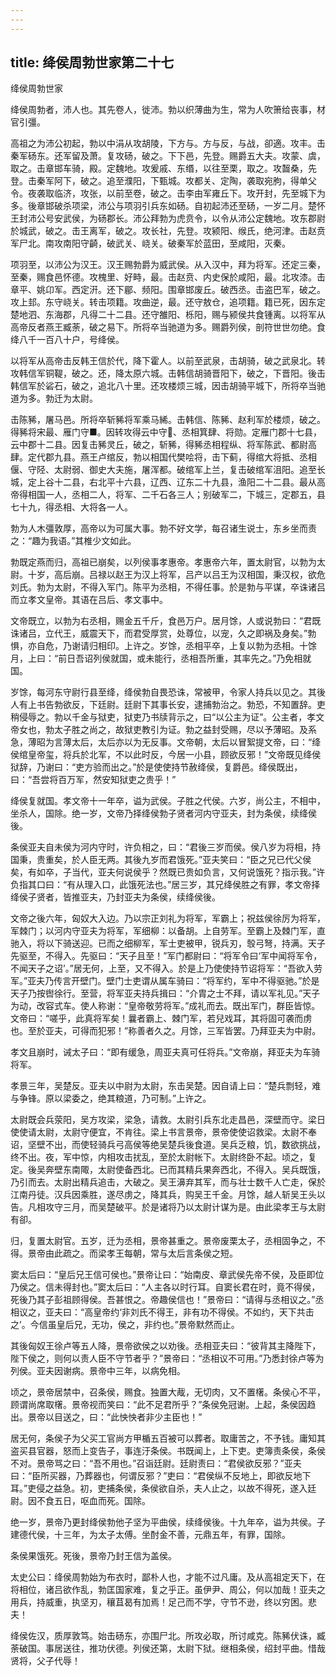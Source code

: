 ```yaml
---
---
---
```

title: 绛侯周勃世家第二十七
---

绛侯周勃世家

绛侯周勃者，沛人也。其先卷人，徙沛。勃以织薄曲为生，常为人吹箫给丧事，材官引彊。

高祖之为沛公初起，勃以中涓从攻胡陵，下方与。方与反，与战，卻適。攻丰。击秦军砀东。还军留及萧。复攻砀，破之。下下邑，先登。赐爵五大夫。攻蒙、虞，取之。击章邯车骑，殿。定魏地。攻爰戚、东缗，以往至栗，取之。攻齧桑，先登。击秦军阿下，破之。追至濮阳，下甄城。攻都关、定陶，袭取宛朐，得单父令。夜袭取临济，攻张，以前至卷，破之。击李由军雍丘下。攻开封，先至城下为多。後章邯破杀项梁，沛公与项羽引兵东如砀。自初起沛还至砀，一岁二月。楚怀王封沛公号安武侯，为砀郡长。沛公拜勃为虎贲令，以令从沛公定魏地。攻东郡尉於城武，破之。击王离军，破之。攻长社，先登。攻颍阳、缑氏，绝河津。击赵贲军尸北。南攻南阳守齮，破武关、峣关。破秦军於蓝田，至咸阳，灭秦。

项羽至，以沛公为汉王。汉王赐勃爵为威武侯。从入汉中，拜为将军。还定三秦，至秦，赐食邑怀德。攻槐里、好畤，最。击赵贲、内史保於咸阳，最。北攻漆。击章平、姚卬军。西定汧。还下郿、频阳。围章邯废丘。破西丞。击盗巴军，破之。攻上邽。东守峣关。转击项籍。攻曲逆，最。还守敖仓，追项籍。籍已死，因东定楚地泗、东海郡，凡得二十二县。还守雒阳、栎阳，赐与颍侯共食锺离。以将军从高帝反者燕王臧荼，破之易下。所将卒当驰道为多。赐爵列侯，剖符世世勿绝。食绛八千一百八十户，号绛侯。

以将军从高帝击反韩王信於代，降下霍人。以前至武泉，击胡骑，破之武泉北。转攻韩信军铜鞮，破之。还，降太原六城。击韩信胡骑晋阳下，破之，下晋阳。後击韩信军於硰石，破之，追北八十里。还攻楼烦三城，因击胡骑平城下，所将卒当驰道为多。勃迁为太尉。

击陈豨，屠马邑。所将卒斩豨将军乘马絺。击韩信、陈豨、赵利军於楼烦，破之。得豨将宋最、雁门守■。因转攻得云中守、丞相箕肆、将勋。定雁门郡十七县，云中郡十二县。因复击豨灵丘，破之，斩豨，得豨丞相程纵、将军陈武、都尉高肆。定代郡九县。燕王卢绾反，勃以相国代樊哙将，击下蓟，得绾大将抵、丞相偃、守陉、太尉弱、御史大夫施，屠浑都。破绾军上兰，复击破绾军沮阳。追至长城，定上谷十二县，右北平十六县，辽西、辽东二十九县，渔阳二十二县。最从高帝得相国一人，丞相二人，将军、二千石各三人；别破军二，下城三，定郡五，县七十九，得丞相、大将各一人。

勃为人木彊敦厚，高帝以为可属大事。勃不好文学，每召诸生说士，东乡坐而责之：“趣为我语。”其椎少文如此。

勃既定燕而归，高祖已崩矣，以列侯事孝惠帝。孝惠帝六年，置太尉官，以勃为太尉。十岁，高后崩。吕禄以赵王为汉上将军，吕产以吕王为汉相国，秉汉权，欲危刘氏。勃为太尉，不得入军门。陈平为丞相，不得任事。於是勃与平谋，卒诛诸吕而立孝文皇帝。其语在吕后、孝文事中。

文帝既立，以勃为右丞相，赐金五千斤，食邑万户。居月馀，人或说勃曰：“君既诛诸吕，立代王，威震天下，而君受厚赏，处尊位，以宠，久之即祸及身矣。”勃惧，亦自危，乃谢请归相印。上许之。岁馀，丞相平卒，上复以勃为丞相。十馀月，上曰：“前日吾诏列侯就国，或未能行，丞相吾所重，其率先之。”乃免相就国。

岁馀，每河东守尉行县至绛，绛侯勃自畏恐诛，常被甲，令家人持兵以见之。其後人有上书告勃欲反，下廷尉。廷尉下其事长安，逮捕勃治之。勃恐，不知置辞。吏稍侵辱之。勃以千金与狱吏，狱吏乃书牍背示之，曰“以公主为证”。公主者，孝文帝女也，勃太子胜之尚之，故狱吏教引为证。勃之益封受赐，尽以予薄昭。及系急，薄昭为言薄太后，太后亦以为无反事。文帝朝，太后以冒絮提文帝，曰：“绛侯绾皇帝玺，将兵於北军，不以此时反，今居一小县，顾欲反邪！”文帝既见绛侯狱辞，乃谢曰：“吏方验而出之。”於是使使持节赦绛侯，复爵邑。绛侯既出，曰：“吾尝将百万军，然安知狱吏之贵乎！”

绛侯复就国。孝文帝十一年卒，谥为武侯。子胜之代侯。六岁，尚公主，不相中，坐杀人，国除。绝一岁，文帝乃择绛侯勃子贤者河内守亚夫，封为条侯，续绛侯後。

条侯亚夫自未侯为河内守时，许负相之，曰：“君後三岁而侯。侯八岁为将相，持国秉，贵重矣，於人臣无两。其後九岁而君饿死。”亚夫笑曰：“臣之兄已代父侯矣，有如卒，子当代，亚夫何说侯乎？然既已贵如负言，又何说饿死？指示我。”许负指其口曰：“有从理入口，此饿死法也。”居三岁，其兄绛侯胜之有罪，孝文帝择绛侯子贤者，皆推亚夫，乃封亚夫为条侯，续绛侯後。

文帝之後六年，匈奴大入边。乃以宗正刘礼为将军，军霸上；祝兹侯徐厉为将军，军棘门；以河内守亚夫为将军，军细柳：以备胡。上自劳军。至霸上及棘门军，直驰入，将以下骑送迎。已而之细柳军，军士吏被甲，锐兵刃，彀弓弩，持满。天子先驱至，不得入。先驱曰：“天子且至！”军门都尉曰：“将军令曰‘军中闻将军令，不闻天子之诏’。”居无何，上至，又不得入。於是上乃使使持节诏将军：“吾欲入劳军。”亚夫乃传言开壁门。壁门士吏谓从属车骑曰：“将军约，军中不得驱驰。”於是天子乃按辔徐行。至营，将军亚夫持兵揖曰：“介胄之士不拜，请以军礼见。”天子为动，改容式车。使人称谢：“皇帝敬劳将军。”成礼而去。既出军门，群臣皆惊。文帝曰：“嗟乎，此真将军矣！曩者霸上、棘门军，若兒戏耳，其将固可袭而虏也。至於亚夫，可得而犯邪！”称善者久之。月馀，三军皆罢。乃拜亚夫为中尉。

孝文且崩时，诫太子曰：“即有缓急，周亚夫真可任将兵。”文帝崩，拜亚夫为车骑将军。

孝景三年，吴楚反。亚夫以中尉为太尉，东击吴楚。因自请上曰：“楚兵剽轻，难与争锋。原以梁委之，绝其粮道，乃可制。”上许之。

太尉既会兵荥阳，吴方攻梁，梁急，请救。太尉引兵东北走昌邑，深壁而守。梁日使使请太尉，太尉守便宜，不肯往。梁上书言景帝，景帝使使诏救梁。太尉不奉诏，坚壁不出，而使轻骑兵弓高侯等绝吴楚兵後食道。吴兵乏粮，饥，数欲挑战，终不出。夜，军中惊，内相攻击扰乱，至於太尉帐下。太尉终卧不起。顷之，复定。後吴奔壁东南陬，太尉使备西北。已而其精兵果奔西北，不得入。吴兵既饿，乃引而去。太尉出精兵追击，大破之。吴王濞弃其军，而与壮士数千人亡走，保於江南丹徒。汉兵因乘胜，遂尽虏之，降其兵，购吴王千金。月馀，越人斩吴王头以告。凡相攻守三月，而吴楚破平。於是诸将乃以太尉计谋为是。由此梁孝王与太尉有卻。

归，复置太尉官。五岁，迁为丞相，景帝甚重之。景帝废栗太子，丞相固争之，不得。景帝由此疏之。而梁孝王每朝，常与太后言条侯之短。

窦太后曰：“皇后兄王信可侯也。”景帝让曰：“始南皮、章武侯先帝不侯，及臣即位乃侯之。信未得封也。”窦太后曰：“人主各以时行耳。自窦长君在时，竟不得侯，死後乃其子彭祖顾得侯。吾甚恨之。帝趣侯信也！”景帝曰：“请得与丞相议之。”丞相议之，亚夫曰：“高皇帝约‘非刘氏不得王，非有功不得侯。不如约，天下共击之’。今信虽皇后兄，无功，侯之，非约也。”景帝默然而止。

其後匈奴王徐卢等五人降，景帝欲侯之以劝後。丞相亚夫曰：“彼背其主降陛下，陛下侯之，则何以责人臣不守节者乎？”景帝曰：“丞相议不可用。”乃悉封徐卢等为列侯。亚夫因谢病。景帝中三年，以病免相。

顷之，景帝居禁中，召条侯，赐食。独置大胾，无切肉，又不置櫡。条侯心不平，顾谓尚席取櫡。景帝视而笑曰：“此不足君所乎？”条侯免冠谢。上起，条侯因趋出。景帝以目送之，曰：“此怏怏者非少主臣也！”

居无何，条侯子为父买工官尚方甲楯五百被可以葬者。取庸苦之，不予钱。庸知其盗买县官器，怒而上变告子，事连汙条侯。书既闻上，上下吏。吏簿责条侯，条侯不对。景帝骂之曰：“吾不用也。”召诣廷尉。廷尉责曰：“君侯欲反邪？”亚夫曰：“臣所买器，乃葬器也，何谓反邪？”吏曰：“君侯纵不反地上，即欲反地下耳。”吏侵之益急。初，吏捕条侯，条侯欲自杀，夫人止之，以故不得死，遂入廷尉。因不食五日，呕血而死。国除。

绝一岁，景帝乃更封绛侯勃他子坚为平曲侯，续绛侯後。十九年卒，谥为共侯。子建德代侯，十三年，为太子太傅。坐酎金不善，元鼎五年，有罪，国除。

条侯果饿死。死後，景帝乃封王信为盖侯。

太史公曰：绛侯周勃始为布衣时，鄙朴人也，才能不过凡庸。及从高祖定天下，在将相位，诸吕欲作乱，勃匡国家难，复之乎正。虽伊尹、周公，何以加哉！亚夫之用兵，持威重，执坚刃，穰苴曷有加焉！足己而不学，守节不逊，终以穷困。悲夫！

绛侯佐汉，质厚敦笃。始击砀东，亦围尸北。所攻必取，所讨咸克。陈豨伏诛，臧荼破国。事居送往，推功伏德。列侯还第，太尉下狱。继相条侯，绍封平曲。惜哉贤将，父子代辱！

